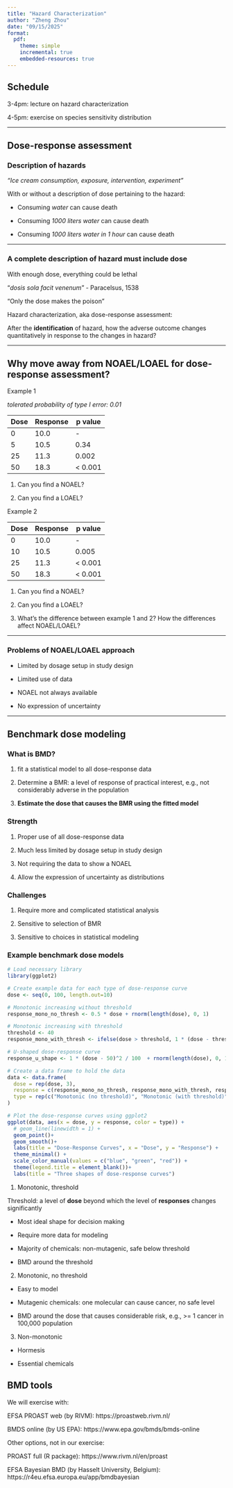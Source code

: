 ```yaml
---
title: "Hazard Characterization"
author: "Zheng Zhou"
date: "09/15/2025"
format:
  pdf:
    theme: simple
    incremental: true
    embedded-resources: true
---
```


## Schedule

3-4pm: lecture on hazard characterization

4-5pm: exercise on species sensitivity distribution

---

## Dose-response assessment

### Description of hazards

_"Ice cream consumption, exposure, intervention, experiment"_

With or without a description of dose pertaining to the hazard:

- Consuming _water_ can cause death

- Consuming _1000 liters water_ can cause death

- Consuming _1000 liters water in 1 hour_ can cause death

---

### A complete description of hazard must include dose

With enough dose, everything could be lethal

"*dosis sola facit venenum*" - Paracelsus, 1538

"Only the dose makes the poison"

Hazard characterization, aka dose-response assessment:

After the **identification** of hazard, how the adverse outcome changes quantitatively in response to the changes in hazard?

---

## Why move away from NOAEL/LOAEL for dose-response assessment?

Example 1

_tolerated probability of type I error: 0.01_

| Dose | Response | p value  |
|------|----------|----------|
| 0    | 10.0        | \-       |
| 5    | 10.5      | 0.34     |
| 25   | 11.3      | 0.002     |
| 50   | 18.3       | \< 0.001 |

1. Can you find a NOAEL?

2. Can you find a LOAEL?

Example 2

| Dose | Response | p value |
|----|----|-----|
|0 | 10.0 | \- |
| 10 | 10.5 | 0.005 |
| 25 | 11.3 | \< 0.001 |
| 50 | 18.3 | \< 0.001 |

1. Can you find a NOAEL?

2. Can you find a LOAEL?

3. What's the difference between example 1 and 2? How the differences affect NOAEL/LOAEL?

---

### Problems of NOAEL/LOAEL approach

- Limited by dosage setup in study design

- Limited use of data

- NOAEL not always available

- No expression of uncertainty

---

## Benchmark dose modeling

### What is BMD? 

1. fit a statistical model to all dose-response data

2. Determine a BMR: a level of response of practical interest, e.g., not considerably adverse in the population

3. **Estimate the dose that causes the BMR using the fitted model**

### Strength 

1. Proper use of all dose-response data

2. Much less limited by dosage setup in study design

3. Not requiring the data to show a NOAEL

4. Allow the expression of uncertainty as distributions

### Challenges

1. Require more and complicated statistical analysis

2. Sensitive to selection of BMR

3. Sensitive to choices in statistical modeling

### Example benchmark dose models

```r
# Load necessary library
library(ggplot2)

# Create example data for each type of dose-response curve
dose <- seq(0, 100, length.out=10)

# Monotonic increasing without threshold
response_mono_no_thresh <- 0.5 * dose + rnorm(length(dose), 0, 1)

# Monotonic increasing with threshold
threshold <- 40
response_mono_with_thresh <- ifelse(dose > threshold, 1 * (dose - threshold), 0) + rnorm(length(dose), 0, 1)

# U-shaped dose-response curve
response_u_shape <- 1 * (dose - 50)^2 / 100  + rnorm(length(dose), 0, 1)

# Create a data frame to hold the data
data <- data.frame(
  dose = rep(dose, 3),
  response = c(response_mono_no_thresh, response_mono_with_thresh, response_u_shape),
  type = rep(c("Monotonic (no threshold)", "Monotonic (with threshold)", "U-shaped"), each = length(dose))
)

# Plot the dose-response curves using ggplot2
ggplot(data, aes(x = dose, y = response, color = type)) +
  # geom_line(linewidth = 1) +
  geom_point()+
  geom_smooth()+
  labs(title = "Dose-Response Curves", x = "Dose", y = "Response") +
  theme_minimal() +
  scale_color_manual(values = c("blue", "green", "red")) +
  theme(legend.title = element_blank())+
  labs(title = "Three shapes of dose-response curves")
```

1. Monotonic, threshold

Threshold: a level of **dose** beyond which the level of **responses** changes significantly

  - Most ideal shape for decision making

  - Require more data for modeling

  - Majority of chemicals: non-mutagenic, safe below threshold
  
  - BMD around the threshold

2. Monotonic, no threshold

  - Easy to model

  - Mutagenic chemicals: one molecular can cause cancer, no safe level
  
  - BMD around the dose that causes considerable risk, e.g., >= 1 cancer in 100,000 population
  
3. Non-monotonic

  - Hormesis
  
  - Essential chemicals
  
## BMD tools

We will exercise with:

EFSA PROAST web (by RIVM): https://proastweb.rivm.nl/

BMDS online (by US EPA): https://www.epa.gov/bmds/bmds-online

Other options, not in our exercise:

PROAST full (R package): https://www.rivm.nl/en/proast

EFSA Bayesian BMD (by Hasselt University, Belgium): https://r4eu.efsa.europa.eu/app/bmdbayesian
